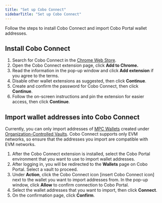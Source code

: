 ```yaml
---
title: "Set up Cobo Connect"
sidebarTitle: "Set up Cobo Connect"
---
```

Follow the steps to install Cobo Connect and import Cobo Portal wallet addresses.

## Install Cobo Connect

1. Search for Cobo Connect in the [Chrome Web Store](https://chromewebstore.google.com/). 
2. Open the Cobo Connect extension page, click **Add to Chrome.**
3. Read the information in the pop-up window and click **Add extension** if you agree to the terms.
4. Disable other wallet extensions as suggested, then click **Continue**.
5. Create and confirm the password for Cobo Connect, then click **Continue**.
6. Follow the on-screen instructions and pin the extension for easier access, then click **Continue**. 

## Import wallet addresses into Cobo Connect

<note>Currently, you can only import addresses of [MPC Wallets](/en/portal/mpc-wallets/introduction) created under [Organization-Controlled Vaults](/en/portal/mpc-wallets/ocw/create-mpc-vault). Cobo Connect supports only EVM networks, so ensure that the addresses you import are compatible with EVM networks.</note>

1. After the Cobo Connect extension is installed, select the Cobo Portal environment that you want to use to import wallet addresses.
2. After logging in, you will be redirected to the **Wallets** page on Cobo Portal. Select a vault to proceed.
3. Under **Action**, click the Cobo Connect icon [insert Cobo Connect icon] next to the wallet you want to import addresses from. In the pop-up window, click **Allow** to confirm connection to Cobo Portal.
4. Select the wallet addresses that you want to import, then click **Connect**.
5. On the confirmation page, click **Confirm**.
